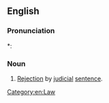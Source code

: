 ==English==

===Pronunciation===
*: {{rhymes|en|eɪʃən}}

===Noun===
{{en-noun|~}}

# {{lb|en|rare}} [[rejection|Rejection]] by [[judicial]] [[sentence]].
#: {{rfquotek|lang=en|Knowles}}

{{Webster 1913}}

[[Category:en:Law]]